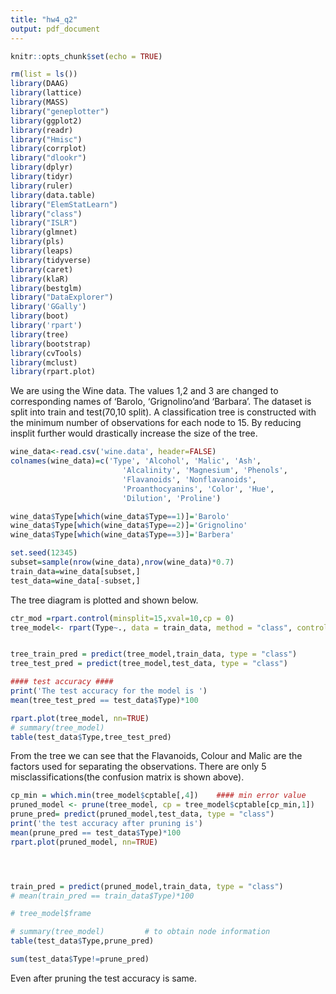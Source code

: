 ```yaml
---
title: "hw4_q2"
output: pdf_document
---
```


```r
knitr::opts_chunk$set(echo = TRUE)
```



```r
rm(list = ls())
library(DAAG)                 
library(lattice)
library(MASS)
library("geneplotter")
library(ggplot2)
library(readr)
library("Hmisc")
library(corrplot)
library("dlookr")
library(dplyr)
library(tidyr)
library(ruler)
library(data.table)
library("ElemStatLearn")
library("class")
library("ISLR")
library(glmnet)
library(pls)
library(leaps)
library(tidyverse)
library(caret)
library(klaR)  
library(bestglm)
library("DataExplorer")
library('GGally')
library(boot)
library('rpart')
library(tree)
library(bootstrap)
library(cvTools)
library(mclust)
library(rpart.plot)

```


We are using the Wine data. The values 1,2 and 3 are changed to corresponding names of ‘Barolo, ‘Grignolino’and ‘Barbara’. The dataset is split into train and test(70,10 split). A classification tree is constructed with the minimum number of observations for each node to 15. By reducing insplit further would drastically increase the size of the tree.
```r


wine_data<-read.csv('wine.data', header=FALSE)
colnames(wine_data)=c('Type', 'Alcohol', 'Malic', 'Ash', 
                         'Alcalinity', 'Magnesium', 'Phenols', 
                         'Flavanoids', 'Nonflavanoids',
                         'Proanthocyanins', 'Color', 'Hue', 
                         'Dilution', 'Proline')

wine_data$Type[which(wine_data$Type==1)]='Barolo'
wine_data$Type[which(wine_data$Type==2)]='Grignolino'
wine_data$Type[which(wine_data$Type==3)]='Barbera'

set.seed(12345)
subset=sample(nrow(wine_data),nrow(wine_data)*0.7)
train_data=wine_data[subset,]
test_data=wine_data[-subset,]


```

The tree diagram is plotted and shown below.

```r



ctr_mod =rpart.control(minsplit=15,xval=10,cp = 0)
tree_model<- rpart(Type~., data = train_data, method = "class", control = ctr_mod)


tree_train_pred = predict(tree_model,train_data, type = "class")
tree_test_pred = predict(tree_model,test_data, type = "class")

#### test accuracy ####
print('The test accuracy for the model is ')
mean(tree_test_pred == test_data$Type)*100

rpart.plot(tree_model, nn=TRUE)
# summary(tree_model)
table(test_data$Type,tree_test_pred)


```

From the tree we can see that the Flavanoids, Colour and Malic are the factors used for separating the observations. There are only 5 misclassifications(the confusion matrix is shown above).

```r

cp_min = which.min(tree_model$cptable[,4])    #### min error value
pruned_model <- prune(tree_model, cp = tree_model$cptable[cp_min,1])
prune_pred= predict(pruned_model,test_data, type = "class")
print('the test accuracy after pruning is')
mean(prune_pred == test_data$Type)*100
rpart.plot(pruned_model, nn=TRUE)




train_pred = predict(pruned_model,train_data, type = "class")
# mean(train_pred == train_data$Type)*100

# tree_model$frame

# summary(tree_model)         # to obtain node information 
table(test_data$Type,prune_pred)

sum(test_data$Type!=prune_pred)


```
Even after pruning the test accuracy is same.
```r





```







